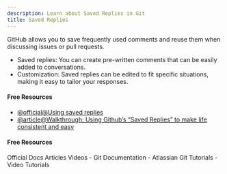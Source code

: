 ```yaml
---
description: Learn about Saved Replies in Git
title: Saved Replies
---
```


GitHub allows you to save frequently used comments and reuse them when discussing issues or pull requests.

- Saved replies: You can create pre-written comments that can be easily added to conversations.
- Customization: Saved replies can be edited to fit specific situations, making it easy to tailor your responses.

#### Free Resources

- [@official@Using saved replies](https://docs.github.com/en/get-started/writing-on-github/working-with-saved-replies/using-saved-replies)
- [@article@Walkthrough: Using Github’s “Saved Replies” to make life consistent and easy](https://prowe214.medium.com/walkthrough-using-githubs-saved-replies-to-make-life-consistent-and-easy-80f23efe6a0)

#### Free Resources

<Tabs defaultValue="official">
<TabsList>
<TabsTrigger value="official">Official Docs</TabsTrigger>
<TabsTrigger value="article">Articles</TabsTrigger>
<TabsTrigger value="video">Videos</TabsTrigger>
</TabsList>

<TabsContent value="official">
- <Link href="https://git-scm.com/docs">Git Documentation</Link>
</TabsContent>
<TabsContent value="article">
- <Link href="https://www.atlassian.com/git/tutorials">Atlassian Git Tutorials</Link>
</TabsContent>
<TabsContent value="video">
- <Link href="https://www.youtube.com/results?search_query=git+saved-replies+tutorial">Video Tutorials</Link>
</TabsContent>
</Tabs>

